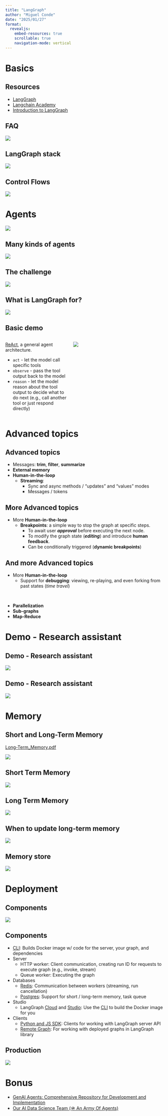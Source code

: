 ```yaml
---
title: "LangGraph"
author: "Miguel Conde"
date: "2025/01/27"
format: 
  revealjs:
    embed-resources: true
    scrollable: true
    navigation-mode: vertical
---
```


# Basics

## Resources

- [LangGraph](https://www.langchain.com/langgraph)
- [Langchain Academy](https://academy.langchain.com/)
- [Introduction to LangGraph](https://academy.langchain.com/courses/intro-to-langgraph)

## FAQ

![](faq.png)

## LangGraph stack

![](langgraph_stack.png)

## Control Flows

![](fixed_vs_LLM.png)

# Agents

![](agent.png)

## Many kinds of agents

![](kinds.png)

## The challenge

![](challenges.png)

## What is LangGraph for?

![](help)

## Basic demo {.smaller}

:::: {.columns}

::: {.column width="40%"}
[ReAct](https://react-lm.github.io/), a general agent architecture.

+ `act` - let the model call specific tools
+ `observe` - pass the tool output back to the model
+ `reason` - let the model reason about the tool output to decide what to do next (e.g., call another tool or just respond directly)
:::

::: {.column width="60%"}

![](react.png)
:::

::::

# Advanced topics

## Advanced topics 

- Messages: **trim**, **filter**, **summarize**
- **External memory**
- **Human-in-the-loop**
  - **Streaming**: 
    - Sync and async methods / "updates" and "values" modes
    - Messages / tokens

## More Advanced topics 

- More **Human-in-the-loop**
  - **Breakpoints**: a simple way to stop the graph at specific steps.
    - To await user ***approval*** before executing the next node.
    - To modify the graph state (***editing***) and introduce **human feedback**.
    - Can be conditionally triggered (**dynamic breakpoints**)


## And more Advanced topics 

- More **Human-in-the-loop**
  - Support for **debugging**: viewing, re-playing, and even forking from past states (*time travel*)

<br>

- **Parallelization**
- **Sub-graphs**
- **Map-Reduce**

# Demo - Research assistant

## Demo - Research assistant

![](research%20assistant.png)

## Demo - Research assistant

![](research%20assistant%20graph.jpg)

# Memory

## Short and Long-Term Memory

[Long-Term_Memory.pdf](https://files.cdn.thinkific.com/file_uploads/967498/attachments/dc4/f52/87a/LangChain_Academy_-_Introduction_to_LangGraph_-_Long-Term_Memory.pdf)

![](short_long_term_memory.png)

## Short Term Memory

![](short_term_memory.png)

## Long Term Memory

![](long_term_memory.png)

## When to update long-term memory

![](when_update_memory.png)

## Memory store

![](store.png)

# Deployment

## Components

![](deployment.png)

## Components {.smaller}

- [CLI](https://langchain-ai.github.io/langgraph/concepts/langgraph_cli/): Builds Docker image w/ code for the server, your graph, and dependencies
- Server
  - HTTP worker: Client communication, creating run ID for requests to execute graph (e.g., invoke, stream)
  - Queue worker: Executing the graph 
- Databases
    - [Redis](https://langchain-ai.github.io/langgraph/concepts/langgraph_server/#persistence-and-task-queue): Communication between workers (streaming, run cancellation)
    - [Postgres](https://langchain-ai.github.io/langgraph/concepts/langgraph_server/#persistence-and-task-queue): Support for short / long-term memory, task queue
- Studio
  - LangGraph [Cloud](https://langchain-ai.github.io/langgraph/concepts/#langgraph-platform) and [Studio](https://langchain-ai.github.io/langgraph/concepts/langgraph_studio/): Use the [CLI](https://langchain-ai.github.io/langgraph/concepts/langgraph_cli/) to build the Docker image for you
- Clients
  - [Python and JS SDK](https://langchain-ai.github.io/langgraph/concepts/sdk/): Clients for working with LangGraph server API
  - [Remote Graph](https://langchain-ai.github.io/langgraph/how-tos/use-remote-graph/): For working with deployed graphs in LangGraph library 

## Production

![](production.png)


# Bonus

- [GenAI Agents: Comprehensive Repository for Development and Implementation](https://github.com/NirDiamant/GenAI_Agents)
- [Our AI Data Science Team (🪖 An Army Of Agents)](https://github.com/business-science/ai-data-science-team)